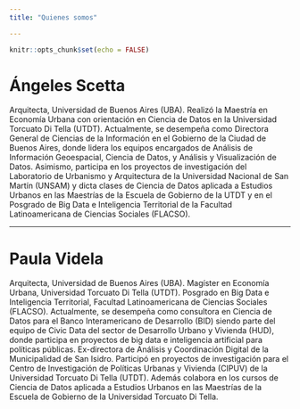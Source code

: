 ```yaml
---
title: "Quienes somos"

---
```


```r
knitr::opts_chunk$set(echo = FALSE)
```


# **Ángeles Scetta**

Arquitecta, Universidad de Buenos Aires (UBA). Realizó la Maestría en Economía Urbana con orientación en Ciencia de Datos en la Universidad Torcuato Di Tella (UTDT).
Actualmente, se desempeña como Directora General de Ciencias de la Información en el Gobierno de la Ciudad de Buenos Aires, donde lidera los equipos encargados de Análisis de Información Geoespacial, Ciencia de Datos, y Análisis y Visualización de Datos.
Asimismo, participa en los proyectos de investigación del Laboratorio de Urbanismo y Arquitectura de la Universidad Nacional de San Martín (UNSAM) y dicta clases de Ciencia de Datos aplicada a Estudios Urbanos en las Maestrías de la Escuela de Gobierno de la UTDT y en el Posgrado de Big Data e Inteligencia Territorial de la Facultad Latinoamericana de Ciencias Sociales (FLACSO).



------------------------------------------------------------------------

# **Paula Videla**

Arquitecta, Universidad de Buenos Aires (UBA). Magíster en Economía Urbana, Universidad Torcuato Di Tella (UTDT). Posgrado en Big Data e Inteligencia Territorial, Facultad Latinoamericana de Ciencias Sociales (FLACSO).
Actualmente, se desempeña como consultora en Ciencia de Datos para el Banco Interamericano de Desarrollo (BID) siendo parte del equipo de Civic Data del sector de Desarrollo Urbano y Vivienda (HUD), donde participa en proyectos de big data e inteligencia artificial para políticas públicas. Ex-directora de Análisis y Coordinación Digital de la Municipalidad de San Isidro.
Participó en proyectos de investigación para el Centro de Investigación de Políticas Urbanas y Vivienda (CIPUV) de la Universidad Torcuato Di Tella (UTDT). Además colabora en los cursos de Ciencia de Datos aplicada a Estudios Urbanos en las Maestrías de la Escuela de Gobierno de la Universidad Torcuato Di Tella. 



